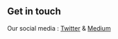 ## Get in touch

Our social media : [Twitter](https://www.twitter.com/foodles_NFT) & [Medium](https://medium.com/@foodles_NFT)
